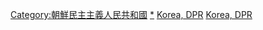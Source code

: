 {{Catnav|頁面分類|地理|大洲|亚洲|亚洲地理}}
{{Catnav|頁面分類|地理|国家|按國家分類|各國地理}}
{{Catnav|頁面分類|地理|各大洲地理|亚洲地理}}
{{Catnav|頁面分類|地理|各國地理}}
{{Catnav|頁面分類|各種主題的頁面分類|依大洲来作的分类|各大洲地理|亚洲地理}}
{{Catnav|頁面分類|各種主題的頁面分類|按國家分類|各國地理}}
{{Commons category|Geography of North Korea}}

[[Category:朝鮮民主主義人民共和國|Category:朝鮮民主主義人民共和國]]
[[Category:朝鮮半島地理|*]]
[[Category:東亞地理|Korea, DPR]]
[[Category:亚洲各国地理|Korea, DPR]]